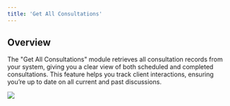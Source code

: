 ```yaml
---
title: 'Get All Consultations'
---
```


## Overview

The "Get All Consultations" module retrieves all consultation records from your system, giving you a clear view of both scheduled and completed consultations. This feature helps you track client interactions, ensuring you’re up to date on all current and past discussions.



![](/images/workflows/get_all_consultations001.png)
